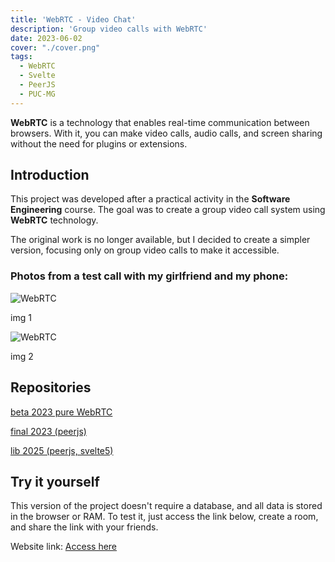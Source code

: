 ```yaml
---
title: 'WebRTC - Video Chat'
description: 'Group video calls with WebRTC'
date: 2023-06-02
cover: "./cover.png"
tags:
  - WebRTC
  - Svelte
  - PeerJS
  - PUC-MG
---
```


**WebRTC** is a technology that enables real-time communication between browsers. With it, you can make video calls, audio calls, and screen sharing without the need for plugins or extensions.

## Introduction

This project was developed after a practical activity in the **Software Engineering** course. The goal was to create a group video call system using **WebRTC** technology.

The original work is no longer available, but I decided to create a simpler version, focusing only on group video calls to make it accessible.

### Photos from a test call with my girlfriend and my phone:

![WebRTC](./image.png)

img 1

![WebRTC](./image1.png)

img 2

## Repositories

[beta 2023 pure WebRTC](https://github.com/andre-brandao/svelte-rtc)

[final 2023 (peerjs)](https://github.com/andre-brandao/peerjs-svelte)

[lib 2025 (peerjs, svelte5)](https://github.com/andre-brandao/peer-svelte)

## Try it yourself

This version of the project doesn't require a database, and all data is stored in the browser or RAM. To test it, just access the link below, create a room, and share the link with your friends.

Website link: [Access here](https://meet.andrebrandao.dev/)
